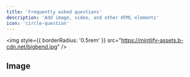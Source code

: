 ```yaml
---
title: 'Frequently asked questions'
description: 'Add image, video, and other HTML elements'
icon: 'circle-question'
---
```


<img
  style={{ borderRadius: '0.5rem' }}
  src="https://mintlify-assets.b-cdn.net/bigbend.jpg"
/>

## Image